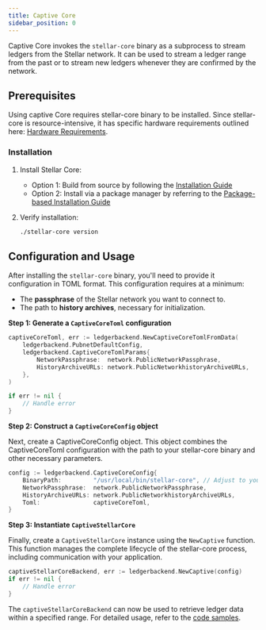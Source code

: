 ```yaml
---
title: Captive Core
sidebar_position: 0
---
```


Captive Core invokes the `stellar-core` binary as a subprocess to stream ledgers from the Stellar network. It can be used to stream a ledger range from the past or to stream new ledgers whenever they are confirmed by the network.

## Prerequisites

Using captive Core requires stellar-core binary to be installed. Since stellar-core is resource-intensive, it has specific hardware requirements outlined here: [Hardware Requirements](/docs/validators/admin-guide/prerequisites#hardware-requirements).

### Installation

1. Install Stellar Core:

   - Option 1: Build from source by following the [Installation Guide](/docs/validators/admin-guide/installation#installing-from-source)
   - Option 2: Install via a package manager by referring to the [Package-based Installation Guide](/docs/validators/admin-guide/installation#package-based-installation)

2. Verify installation:
   ```bash
   ./stellar-core version
   ```

## Configuration and Usage

After installing the `stellar-core` binary, you'll need to provide it configuration in TOML format. This configuration requires at a minimum:

- The **passphrase** of the Stellar network you want to connect to.
- The path to **history archives**, necessary for initialization.

**Step 1: Generate a `CaptiveCoreToml` configuration**

```go
captiveCoreToml, err := ledgerbackend.NewCaptiveCoreTomlFromData(
    ledgerbackend.PubnetDefaultConfig,
    ledgerbackend.CaptiveCoreTomlParams{
        NetworkPassphrase:  network.PublicNetworkPassphrase,
        HistoryArchiveURLs: network.PublicNetworkhistoryArchiveURLs,
    },
)

if err != nil {
    // Handle error
}
```

**Step 2: Construct a `CaptiveCoreConfig` object**

Next, create a CaptiveCoreConfig object. This object combines the CaptiveCoreToml configuration with the path to your stellar-core binary and other necessary parameters.

```go
config := ledgerbackend.CaptiveCoreConfig{
    BinaryPath:         "/usr/local/bin/stellar-core", // Adjust to your stellar-core binary path
    NetworkPassphrase:  network.PublicNetworkPassphrase,
    HistoryArchiveURLs: network.PublicNetworkhistoryArchiveURLs,
    Toml:               captiveCoreToml,
}
```

**Step 3: Instantiate `CaptiveStellarCore`**

Finally, create a `CaptiveStellarCore` instance using the `NewCaptive` function. This function manages the complete lifecycle of the stellar-core process, including communication with your application.

```go
captiveStellarCoreBackend, err := ledgerbackend.NewCaptive(config)
if err != nil {
    // Handle error
}
```

The `captiveStellarCoreBackend` can now be used to retrieve ledger data within a specified range. For detailed usage, refer to the [code samples](/docs/data/indexers/build-your-own/ingest-sdk/examples).
